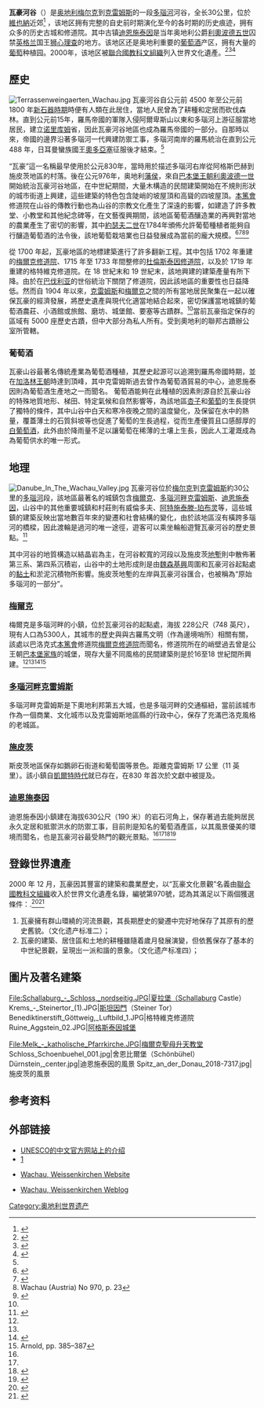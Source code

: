 {{世界文化遗产概要表
| site_img = File:Melk_-_Stift_(2).JPG
| site_img_capt = [[梅尔克修道院|梅尔克修道院]]
| site_img_width = 350px
| zh_name = 瓦豪文化景观
| en_name = Wachau Cultural Landscape
| fr_name = Paysage culturel de la Wachau
| country = {{AUT}}
| Region = 欧洲和北美地区
| criterion_c = ii, iv
| rg_year = 2000年
| ex_rg_year = 
| remarks = 
| ID = 970
| org_url = http://whc.unesco.org/en/list/970
| map_img = File:Wachau.png
| map_img_width = 250
| locator_x = 
| locator_y = 
| icun = 
}}
'''瓦豪河谷'''（{{lang-de|Wachau}}）是[[奥地利|奥地利]][[梅尔克|梅尔克]]到[[多瑙河畔克雷姆斯|克雷姆斯]]的一段[[多瑙河|多瑙河]]河谷，全长30公里，位於[[維也納|維也納]]近郊<ref>{{cite web |url=http://www.wine-searcher.com/regions-wachau |title=Wachau Wine Region |publisher=Wine-Searcher |access-date=2021-10-14 |archive-date=2016-12-03 |archive-url=https://web.archive.org/web/20161203001223/http://www.wine-searcher.com/regions-wachau |dead-url=no }}</ref> ，该地区拥有完整的自史前时期演化至今的各时期的历史痕迹，拥有众多的历史古城和修道院。其中古镇[[迪恩施泰因|迪恩施泰因]]是当年奥地利公爵[[利奧波德五世_(奧地利)|利奧波德五世]]囚禁[[英格兰|英格兰]]国王[[理查一世|狮心理查]]的地方。该地区还是奥地利重要的[[葡萄酒|葡萄酒]]产区，拥有大量的[[葡萄|葡萄]]种植园。2000年，该地区被[[聯合國教科文組織|聯合國教科文組織]]列入世界文化遺產。<ref>{{cite web|url=https://www.donau.com/en/wachau-nibelungengau-kremstal/information-service/getting-there/|title=Getting there - Wachau Nibelungengau Kremstal|website=www.donau.com|access-date=2021-10-14|archive-date=2021-10-28|archive-url=https://web.archive.org/web/20211028174356/https://www.donau.com/en/wachau-nibelungengau-kremstal/information-service/getting-there/|dead-url=no}}</ref><ref name=Evaluation>{{cite web|url=https://whc.unesco.org/archive/advisory_body_evaluation/970.pdf|format=PDF|title=Wachau (Austria) No 970|pages=22–26|access-date=December 5, 2010|publisher=Unesco.org|archive-date=2016-08-09|archive-url=https://web.archive.org/web/20160809124407/http://whc.unesco.org/archive/advisory_body_evaluation/970.pdf|dead-url=no}}</ref><ref name= region>{{cite web|url=http://www.donau.com/en/wachau-nibelungengau-kremstal/|title=Welcome to the region Wachau-Nibelungengau-Kremstal!|access-date=May 27, 2015|publisher=Wachau Official Website|archive-date=2015-07-04|archive-url=https://archive.is/20150704153336/http://www.donau.com/en/wachau-nibelungengau-kremstal/|dead-url=no}}</ref>

==歷史==
[[File:Terrassenweingaerten_Wachau.jpg|right]]
瓦豪河谷自公元前 4500 年至公元前 1800 年[[新石器时期|新石器時期]]時便有人類在此居住，當地人民曾為了耕種和定居而砍伐森林。直到公元前15年，羅馬帝國的軍隊入侵阿爾卑斯山以東和多瑙河上游征服當地居民，建立[[诺里库姆|诺里库姆]]省，因此瓦豪河谷地區也成為羅馬帝國的一部分。自那時以來，帝國的邊界沿著多瑙河一代興建防禦工事，多瑙河南岸的羅馬統治在直到公元 488 年，日耳曼蠻族國王[[奧多亞塞|奧多亞塞]]征服後才結束。<ref name=Evaluation/>

“瓦豪”這一名稱最早使用於公元830年，當時用於描述多瑙河右岸從阿格斯巴赫到施皮茨地區的村落。後在公元976年，奥地利[[藩侯|藩侯]]，來自[[巴本堡王朝|巴本堡王朝]][[利奧波德一世|利奧波德一世]]開始統治瓦豪河谷地區，在中世紀期間，大量木構造的民間建築開始在不規則形狀的城市街道上興建，這些建築的特色包含陡峭的坡屋頂和高聳的四坡屋頂。[[本笃会|本篤會]]修道院在山谷的傳教行動也為山谷的宗教文化產生了深遠的影響，如建造了許多教堂、小教堂和其他紀念碑等，在文藝復興期間，該地區葡萄酒釀造業的再興對當地的農業產生了密切的影響，其中[[約瑟夫二世_(神聖羅馬帝國)|約瑟夫二世]]在1784年頒佈允許葡萄種植者能夠自行釀造葡萄酒的法令後，該地葡萄栽培業也日益發展成為當前的龐大規模。<ref name= Haywood>{{Cite book|last1= Haywood|first1= Anthony |first2= Kerry |last2=Walker |title= Austria|pages=[https://archive.org/details/lonelyplanetaust00anth/page/165 165]–174|access-date=December 8, 2010|url=https://archive.org/details/lonelyplanetaust00anth|url-access= registration|publisher=Lonely Planet|year= 2008|isbn=1-74104-670-X}}</ref><ref name= Bousfield>{{Cite book|last1= Bousfield|first1= Jonathan |first2= Rob |last2=Humphreys |title= The rough guide to Austria |publisher= Rough Guides|pages= [https://archive.org/details/roughguidetoaust00bous/page/174 174] of 172–176 |access-date= December 8, 2010 |url= https://archive.org/details/roughguidetoaust00bous |url-access= registration|series= ''Rough Guides'' |year=2001 |isbn=1-85828-709-X}}</ref><ref>Wachau (Austria) No 970, p. 23</ref><ref name=background>{{cite web|url=http://www.donau.com/donau/WN/default.asp?tt=SDONAUWN_R3&id=35185&ln=EN|title=Historical background|access-date=December 8, 2010|publisher=Kostabare Augenblicke|archive-date=2012-03-15|archive-url=https://web.archive.org/web/20120315194847/http://www.donau.com/donau/WN/default.asp?tt=SDONAUWN_R3&id=35185&ln=EN|dead-url=no}}</ref>

從 1700 年起，瓦豪地區的地標建築進行了許多翻新工程。其中包括 1702 年重建的[[梅尔克修道院|梅爾克修道院]]、1715 年至 1733 年間整修的[[杜倫斯泰因修道院|杜倫斯泰因修道院]]，以及於 1719 年重建的格特維克修道院。在 18 世紀末和 19 世紀末，該地興建的建築產量有所下降。由於在[[巴伐利亚|巴伐利亚]]的世俗統治下關閉了修道院，因此該地區的重要性也日益降低。然而自 1904 年以來，[[多瑙河畔克雷姆斯|克雷姆斯]]和[[梅爾克|梅爾克]]之間的所有當地居民聚集在一起以確保瓦豪的經濟發展，將歷史遺產與現代化適當地結合起來，密切保護當地城鎮的葡萄酒農莊、小酒館或旅館、磨坊、城堡館、要塞等古蹟群。<ref name=Evaluation/>當前瓦豪指定保存的區域有 5000 座歷史古蹟，但中大部分為私人所有。受到奧地利的聯邦古蹟辦公室所管轄。

===葡萄酒===
瓦豪山谷最著名傳統產業為葡萄酒種植，其歷史起源可以追溯到羅馬帝國時期，並在[[加洛林王朝|加洛林王朝]]時達到頂峰，其中克雷姆斯過去曾作為葡萄酒貿易的中心，迪恩施泰因則為葡萄酒生產地之一而聞名。
葡萄酒能夠在此種植的因素則源自於瓦豪山谷的特殊地質地形、梯田、特定氣候和自然影響等，為該地區[[杏子|杏子]]和[[葡萄|葡萄]]的生長提供了獨特的條件，其中山谷中白天和寒冷夜晚之間的溫度變化，及保留在水中的熱量，覆蓋薄土的石質斜坡等也促進了葡萄的生長過程，從而生產優質且口感醇厚的[[白葡萄酒|白葡萄酒]]，此外由於降雨量不足以讓葡萄在稀薄的土壤上生長，因此人工灌溉成為為葡萄供水的唯一形式。

==地理==
[[File:Danube_In_The_Wachau_Valley.jpg|thumb]]
瓦豪河谷位於[[梅尔克|梅尔克]]到[[多瑙河畔克雷姆斯|克雷姆斯]]約30公里的[[多瑙河|多瑙河]]段，該地區最著名的城鎮包含[[梅爾克|梅爾克]]、[[多瑙河畔克雷姆斯|多瑙河畔克雷姆斯]]、[[迪恩施泰因|迪恩施泰因]]，山谷中的其他重要城鎮和村莊則有威倫多夫、[[阿特施泰滕-珀布灵|阿特施泰滕-珀布灵]]等，這些城鎮的建築反映出當地數百年來的變遷和社會結構的變化，由於該地區沒有橫跨多瑙河的橋樑，因此渡輪是過河的唯一途徑，遊客可以乘坐輪船遊覽瓦豪河谷的歷史景點。<ref name= Bedford>{{Cite book|last= Bedford |first= Neal |author2=Gemma Pitcher |title= Austria|pages=130–131, 134|url=https://books.google.com/books?id=9TYV6QByhygC&pg=PA132|publisher= Lonely Planet|year=2005|isbn=1-74059-484-3}}</ref>

其中河谷的地質構造以結晶岩為主，在河谷較寬的河段以及施皮茨[[地塹|地塹]]則中散佈著第三系、第四系沉積岩，山谷中的土地形成則是由[[瓦豪地区魏森基兴|魏森基興]]周圍和瓦豪河谷起點處的[[黏土|黏土]]和淤泥沉積物所影響。施皮茨地塹的左岸與瓦豪河谷匯合，也被稱為“原始多瑙河的一部分”。


===[[梅爾克|梅爾克]]===
梅爾克是多瑙河畔的小鎮，位於瓦豪河谷的起點處，海拔 228公尺（748 英尺），現有人口為5300人，其城市的歷史與與古羅馬文明（作為邊境哨所）相關有關，該處以巴洛克式[[本笃会|本篤會]]修道院[[梅尔克修道院|梅爾克修道院]]而聞名，修道院所在的峭壁過去曾是公王朝[[巴本堡家族|巴本堡家族]]的城堡，現存大量不同風格的民間建築則是於16至18 世紀間所興建。<ref name= Haywood/><ref name= Bousfield/><ref name= Arnold>{{Cite book|last1= Arnold |first1= Rosemarie|first2= Robert |last2=Taylor|title= Österreich|pages=383–385|access-date=December 7, 2010|url=https://books.google.com/books?id=eOQIfVXYRysC&pg=PA336|publisher= Baedeker|year= 2009|isbn=3-8297-6613-0}}</ref><ref name="Arnold, p.385-387">Arnold, pp. 385–387</ref>

===[[多瑙河畔克雷姆斯|多瑙河畔克雷姆斯]]===
多瑙河畔克雷姆斯是下奧地利邦第五大城，也是多瑙河畔的交通樞紐，當前該城市作為一個商業、文化城市以及克雷姆斯地區縣的行政中心，保存了充滿巴洛克風格的老城區。

===[[施皮茨_(奥地利)|施皮茨]]===
斯皮茨地區保存如鵝卵石街道和葡萄園等景色。距離克雷姆斯 17 公里（11 英里）。該小鎮自[[凯尔特人|凱爾特時代]]就已存在，在830 年首次於文獻中被提及。

===[[迪恩施泰因|迪恩施泰因]]===
迪恩施泰因小鎮建在海拔630公尺（190 米）的岩石河角上，保存著過去能夠居民永久定居和抵禦洪水的防禦工事，目前則是知名的葡萄酒產區，以其風景優美的環境而聞名，也是瓦豪河谷最受熱門的觀光景點。<ref name= Haywood/><ref name= Bousfield/><ref name=town>{{cite web|url=http://www.duernstein.at/sites/ueber_geschichte_en.php|title=Dürnstein, Wachau:About our town – History|access-date=December 7, 2010|publisher=Musicipal Office Dürnstein|archive-date=2011-07-06|archive-url=https://web.archive.org/web/20110706091343/http://www.duernstein.at/sites/ueber_geschichte_en.php|dead-url=yes}}</ref><ref name=about>{{cite web|url=http://www.duernstein.at/sites/ueber_en.php|title=Dürnstein, Wachau:About our town|access-date=December 7, 2010|publisher=Municipal Office Dürnstein|archive-date=2011-07-06|archive-url=https://web.archive.org/web/20110706091349/http://www.duernstein.at/sites/ueber_en.php|dead-url=yes}}</ref>

==登錄世界遺產==
2000 年 12 月，瓦豪因其豐富的建築和農業歷史，以“瓦豪文化景觀”名義由[[聯合國教科文組織|聯合國教科文組織]]收入於世界文化遺產名錄，編號第970號，認為其滿足以下兩個獲選條件：.<ref name=Unesco>{{cite web|url=https://whc.unesco.org/en/list/970|title=Wachau Cultural Landscape|access-date=December 5, 2010|publisher=Unseco.org|archive-date=2020-08-25|archive-url=https://web.archive.org/web/20200825223342/https://whc.unesco.org/en/list/970|dead-url=no}}</ref><ref name=Report>{{cite web|url=https://whc.unesco.org/archive/repcom00.htm#970|title=United Nations Educational, Scientific And Cultural Organization Convention Concerning The Protection Of The World Cultural And Natural Heritage, World Heritage Committee:Twenty-fourth session, Cairns, Australia:27 November – 2 December 2000: Report|access-date=December 5, 2010|publisher=Unesco.org|archive-date=2021-05-21|archive-url=https://web.archive.org/web/20210521155607/https://whc.unesco.org/archive/repcom00.htm#970|dead-url=no}}</ref>


# 瓦豪擁有群山環繞的河流景觀，其長期歷史的變遷中完好地保存了其原有的歷史舊貌。（文化遗产标准二）；
# 瓦豪的建築、居住區和土地的耕種雖隨着歲月發展演變，但依舊保存了基本的中世紀景觀，呈現出一派和諧的景象。（文化遗产标准四）；

==圖片及著名建築==
<gallery mode="packed" heights="200">
File:Schallaburg_-_Schloss,_nordseitig.JPG|夏拉堡（Schallaburg Castle）
Krems_-_Steinertor_(1).JPG|[[斯坦因門|斯坦因門]]（Steiner Tor）
Benediktinerstift_Göttweig,_Luftbild_1.JPG|格特維克修道院
Ruine_Aggstein_02.JPG|[[阿格斯泰因城堡|阿格斯泰因城堡]]
</gallery>
<gallery mode="packed" heights="200">
File:Melk_-_katholische_Pfarrkirche.JPG|梅爾克聖母升天教堂
Schloss_Schoenbuehel_001.jpg|舍恩比爾堡（Schönbühel）
Dürnstein,_center.jpg|迪恩施泰因的風景
Spitz_an_der_Donau_2018-7317.jpg|施皮茨的風景
</gallery>
==参考资料==
{{Reflist}}


==外部链接==
{{commons category|Wachau}}
*[http://whc.unesco.org/zh/list/970 UNESCO的中文官方网站上的介绍] {{Wayback|url=http://whc.unesco.org/zh/list/970 |date=20201019092300 }}
*[https://web.archive.org/web/20190629140834/http://www.aodili.info/%e8%87%aa%e7%84%b6%e5%b1%b1%e6%b0%b4/%e4%b8%96%e5%a4%96%e6%a1%83%e6%ba%90%e7%93%a6%e8%b1%aa%e6%b2%b3%e8%b0%b7/]
*{{de icon}} [http://www.weissenkirchen-wachau.at/ Wachau, Weissenkirchen Website] {{Wayback|url=http://www.weissenkirchen-wachau.at/ |date=20080722225538 }}
*{{de icon}} [http://www.wachau-blog.at/ Wachau, Weissenkirchen Weblog] {{Wayback|url=http://www.wachau-blog.at/ |date=20110426180605 }}
{{奥地利世界遗产}}

[[Category:奥地利世界遗产|Category:奥地利世界遗产]]